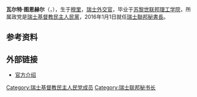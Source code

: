 {{noteTA
|G1=瑞士地名
|1 = zh-cn:主席;zh-hk:主席;zh-tw:總統;zh-sg:总统;zh-mo:主席;
}}
{{Infobox Officeholder
|name        = 瓦尔特·图恩赫尔<br>Walter Thurnherr
|image       = Walter Thurnherr (2022).jpg
|office      = 第16任[[瑞士聯邦秘書長|瑞士聯邦秘書長]]
|president   = [[約翰·施耐德-阿曼|約翰·施耐德-阿曼]]<br>[[多麗絲·洛伊特哈德|多麗絲·洛伊特哈德]]<br>[[阿蘭·貝爾塞|阿蘭·貝爾塞]]<br>[[於利·毛雷爾|於利·毛雷爾]]<br>[[西莫內塔·索馬魯加|西莫內塔·索馬魯加]]<br>[[居伊·帕姆兰|居伊·帕姆兰]]
|deputy      = [[安德烈·西莫纳齐|安德烈·西莫纳齐]]<br>[[约尔格·德贝尔纳迪|约尔格·德贝尔纳迪]]
|term_start  = 2016年1月1日
|term_end    = 
|predecessor = [[科麗娜·卡薩諾瓦|科麗娜·卡薩諾瓦]]
|successor   = 
|birth_date  = {{birth date and age|1963|7|11|df=y}}
|birth_place = {{CHE}}[[穆里_(瑞士)|穆里]]
|death_date  = 
|death_place = 
|party       = [[瑞士基督教民主人民黨|瑞士基督教民主人民黨]]
|spouse      = 
|children    = 2
|alma_mater  = [[苏黎世联邦理工学院|苏黎世联邦理工学院]]
}}
'''瓦尔特·图恩赫尔'''（{{lang-de|Walter Thurnherr}}，{{bd|1963年|7月11日||}}），生于[[穆里_(瑞士)|穆里]]，[[瑞士|瑞士]][[外交官|外交官]]，毕业于[[苏黎世联邦理工学院|苏黎世联邦理工学院]]，所属政党是[[瑞士基督教民主人民黨|瑞士基督教民主人民黨]]，2016年1月1日就任[[瑞士聯邦秘書長|瑞士聯邦秘書長]]。

== 参考资料 ==
{{reflist}}

==外部链接==
{{Commons category|Walter Thurnherr}}
*[https://www.bk.admin.ch/bk/de/home/bk/bundeskanzler-walter-thurnherr.html 官方介绍] {{Wayback|url=https://www.bk.admin.ch/bk/de/home/bk/bundeskanzler-walter-thurnherr.html |date=20210422152031 }}

{{s-start}}
{{s-off}}
{{s-bef|before=[[科麗娜·卡薩諾瓦|科麗娜·卡薩諾瓦]]}}
{{s-ttl|title=[[瑞士聯邦秘書長|瑞士聯邦秘書長]]|years=2016年至今}}
{{s-inc}}
{{s-end}}

{{Swiss Chancellors}}
{{Portal bar|政治|瑞士}}

[[Category:瑞士基督教民主人民党成员|Category:瑞士基督教民主人民党成员]]
[[Category:瑞士联邦秘书长|Category:瑞士联邦秘书长]]